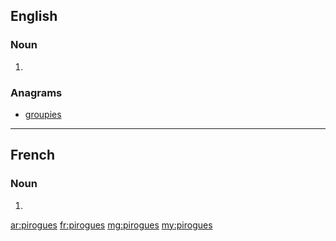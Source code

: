 ==English==

===Noun===
{{head|en}}

# {{plural of|pirogue}}

===Anagrams===
* [[groupies#English|groupies]]

----

==French==

===Noun===
{{head|fr|g=m-p}}

# {{plural of|pirogue|lang=fr}}

[[ar:pirogues]]
[[fr:pirogues]]
[[mg:pirogues]]
[[my:pirogues]]